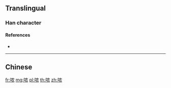 {{also|噥}}
==Translingual==

===Han character===
{{Han char|rn=30|rad=口|as=06|sn=9|four=|canj=RHBV|ids=⿰口农}}

====References====
* {{Han ref|kx=0189.271|hdz=10623.050|uh=54DD|ud=21725}}

----

==Chinese==
{{zh-see|噥}}

[[fr:哝]]
[[mg:哝]]
[[pl:哝]]
[[th:哝]]
[[zh:哝]]